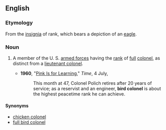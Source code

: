 ==English==

===Etymology===
From the [[insignia]] of rank, which bears a depiction of an [[eagle]].

===Noun===
{{en-noun|head=[[bird]] [[colonel]]}}

# {{US|slang|military}} A member of the U. S. [[armed forces]] having the [[rank]] of [[full]] [[colonel]], as distinct from a [[lieutenant colonel]].
#* '''1960''', "[http://www.time.com/time/magazine/article/0,9171,869541-2,00.html Pink Is for Learning]," ''Time'', 4 July,
#*: This month at 47, Colonel Polich retires after 20 years of service; as a reservist and an engineer, '''bird colonel''' is about the highest peacetime rank he can achieve.

====Synonyms====
* [[chicken colonel]]
* [[full bird colonel]]
